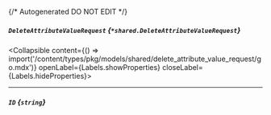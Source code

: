 {/* Autogenerated DO NOT EDIT  */}

##### `DeleteAttributeValueRequest` *{`*shared.DeleteAttributeValueRequest`}*
<Collapsible content={() => import('/content/types/pkg/models/shared/delete_attribute_value_request/go.mdx')} openLabel={Labels.showProperties} closeLabel={Labels.hideProperties}>
</Collapsible>

---
##### `ID` *{`string`}*


